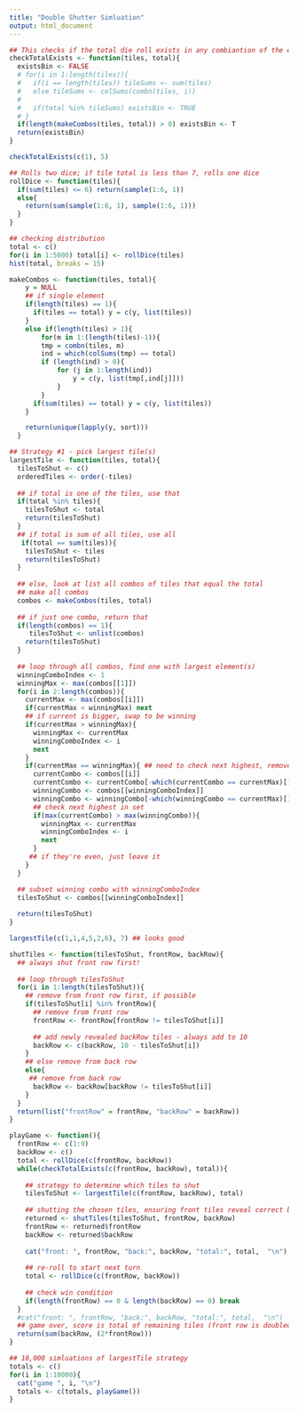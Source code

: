 ```yaml
---
title: "Double Shutter Simluation"
output: html_document
---
```


```r
## This checks if the total die roll exists in any combiantion of the existing tiles. 
checkTotalExists <- function(tiles, total){
  existsBin <- FALSE
  # for(i in 1:length(tiles)){
  #   if(i == length(tiles)) tileSums <- sum(tiles)
  #   else tileSums <- colSums(combn(tiles, i))
  #   
  #   if(total %in% tileSums) existsBin <- TRUE
  # }
  if(length(makeCombos(tiles, total)) > 0) existsBin <- T
  return(existsBin)
}

checkTotalExists(c(1), 5)
```

```r
## Rolls two dice; if tile total is less than 7, rolls one dice
rollDice <- function(tiles){
  if(sum(tiles) <= 6) return(sample(1:6, 1))
  else{
    return(sum(sample(1:6, 1), sample(1:6, 1)))
  }
}

## checking distribution
total <- c()
for(i in 1:5000) total[i] <- rollDice(tiles)
hist(total, breaks = 15)
```

```r
makeCombos <- function(tiles, total){
    y = NULL
    ## if single element
    if(length(tiles) == 1){
      if(tiles == total) y = c(y, list(tiles))
    }
    else if(length(tiles) > 1){
        for(m in 1:(length(tiles)-1)){
        tmp = combn(tiles, m)
        ind = which(colSums(tmp) == total)
        if (length(ind) > 0){
            for (j in 1:length(ind))
                y = c(y, list(tmp[,ind[j]]))
            }
        }
      if(sum(tiles) == total) y = c(y, list(tiles))
    }

    return(unique(lapply(y, sort)))
  }

```

```r
## Strategy #1 - pick largest tile(s)
largestTile <- function(tiles, total){
  tilesToShut <- c()
  orderedTiles <- order(-tiles)
  
  ## if total is one of the tiles, use that
  if(total %in% tiles){
    tilesToShut <- total
    return(tilesToShut)
  }
  ## if total is sum of all tiles, use all
   if(total == sum(tiles)){
    tilesToShut <- tiles
    return(tilesToShut)
  }
  
  ## else, look at list all combos of tiles that equal the total
  ## make all combos
  combos <- makeCombos(tiles, total)
  
  ## if just one combo, return that
  if(length(combos) == 1){
     tilesToShut <- unlist(combos)
    return(tilesToShut)
  }
  
  ## loop through all combos, find one with largest element(s)
  winningComboIndex <- 1
  winningMax <- max(combos[[1]])
  for(i in 2:length(combos)){
    currentMax <- max(combos[[i]])
    if(currentMax < winningMax) next
    ## if current is bigger, swap to be winning
    if(currentMax > winningMax){
      winningMax <- currentMax
      winningComboIndex <- i
      next
    }
    if(currentMax == winningMax){ ## need to check next highest, remove ONE OF highest
      currentCombo <- combos[[i]]
      currentCombo <- currentCombo[-which(currentCombo == currentMax)[1]]
      winningCombo <- combos[[winningComboIndex]]
      winningCombo <- winningCombo[-which(winningCombo == currentMax)[1]]
      ## check next highest in set
      if(max(currentCombo) > max(winningCombo)){
        winningMax <- currentMax
        winningComboIndex <- i
        next
      }
     ## if they're even, just leave it
    }
  }

  ## subset winning combo with winningComboIndex
  tilesToShut <- combos[[winningComboIndex]]
 
  return(tilesToShut)
}

largestTile(c(1,1,4,5,2,6), 7) ## looks good
```

```r

shutTiles <- function(tilesToShut, frontRow, backRow){
  ## always shut front row first!
  
  ## loop through tilesToShut
  for(i in 1:length(tilesToShut)){
    ## remove from front row first, if possible
    if(tilesToShut[i] %in% frontRow){ 
      ## remove from front row
      frontRow <- frontRow[frontRow != tilesToShut[i]]
      
      ## add newly revealed backRow tiles - always add to 10
      backRow <- c(backRow, 10 - tilesToShut[i])
    }
    ## else remove from back row
    else{
     ## remove from back row
      backRow <- backRow[backRow != tilesToShut[i]]
    }
  }
  return(list("frontRow" = frontRow, "backRow" = backRow))
}

```


```r
playGame <- function(){
  frontRow <- c(1:9)
  backRow <- c()
  total <- rollDice(c(frontRow, backRow))
  while(checkTotalExists(c(frontRow, backRow), total)){
    
    ## strategy to determine which tiles to shut
    tilesToShut <- largestTile(c(frontRow, backRow), total)
    
    ## shutting the chosen tiles, ensuring front tiles reveal correct back tiles
    returned <- shutTiles(tilesToShut, frontRow, backRow)
    frontRow <- returned$frontRow
    backRow <- returned$backRow
    
    cat("front: ", frontRow, "back:", backRow, "total:", total,  "\n")
    
    ## re-roll to start next turn
    total <- rollDice(c(frontRow, backRow))
    
    ## check win condition
    if(length(frontRow) == 0 & length(backRow) == 0) break
  }
  #cat("front: ", frontRow, "back:", backRow, "total:", total,  "\n")
  ## game over, score is total of remaining tiles (front row is doubled)
  return(sum(backRow, (2*frontRow)))
}

```

```r
## 10,000 simluations of largestTile strategy
totals <- c()
for(i in 1:10000){
  cat("game ", i, "\n")
  totals <- c(totals, playGame())
}

```

